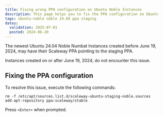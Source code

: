 ```yaml
---
title: Fixing wrong PPA configuration on Ubuntu Noble Instances
description: This page helps you to fix the PPA configuration on Ubuntu 24.04 Noble
tags: ubuntu-noble noble 24.04 ppa staging
dates:
  validation: 2025-07-01
  posted: 2024-06-20
---
```


The newest Ubuntu 24.04 Noble Numbat Instances created before June 19, 2024, may have their Scaleway PPA pointing to the staging PPA.

<Message type="note">
  Instances created on or after June 19, 2024, do not encounter this issue.
</Message>

## Fixing the PPA configuration

To resolve this issue, execute the following commands:
```
rm -f /etc/apt/sources.list.d/scaleway-ubuntu-staging-noble.sources
add-apt-repository ppa:scaleway/stable
```
Press `<Enter>` when prompted.